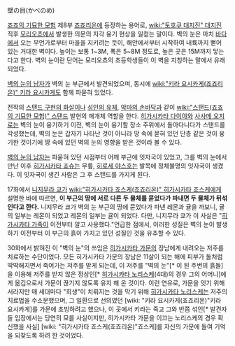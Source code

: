 壁の目(かべのめ)

[[죠죠의 기묘한 모험]] 제8부 [[죠죠리온]]에 등장하는 용어로, [[wiki:"토호쿠 대지진" 대지진]] 직후 [[모리오쵸]]에서 발생한 의문의 지각 융기 현상을 일컫는 말이다. 벽의 눈은 마치 [[바다]]에서 오는 무언가로부터 마을을 지키려는 듯이, 해안에서부터 시작하여 내륙까지 뻗어 있는 거대한 벽이다. 높이는 보통 1~3M, 폭은 5~8M 정도로, 높은 곳은 15M까지 닿는다고 한다. 벽의 눈이란 단어는 모리오쵸의 초등학생들이 이 벽을 지칭하는 말에서 유래되었다.

[[벽의 눈의 남자]]가 벽의 눈 부근에서 발견되었으며, 동시에 [[wiki:"키라 요시카게(죠죠리온)" 키라 요시카게]]도 함께 파묻혀 있었다. 

전작의 [[스탠드 구현의 화살]]이나 [[성인의 유체]], [[악마의 손바닥]]과 같이 [[wiki:"스탠드(죠죠의 기묘한 모험)" 스탠드]] 발현의 매개체 역할을 한다. [[히가시카타 다이야]]와 [[사사메 오지로]]는 벽의 눈이 융기하기 이전, 벽의 눈이 융기할 장소 주위에서 돌아다니다가 스탠드를 각성했는데, 벽의 눈은 갑자기 나타난 것이 아니라 땅 속에 묻혀 있던 단층 같은 것이 융기한 것이기에 땅 속에 있던 벽의 눈의 영향을 받은 것이라 볼 수 있다.

[[벽의 눈의 남자]]는 파묻혀 있던 시점부터 어깨 부근에 잇자국이 있었고, 그를 벽의 눈에서 만난 이후 [[히가시카타 죠슈]]는 무릎, [[히로세 야스호]]는 발목에 정체불명의 잇자국이 생겼다. 이 잇자국이 생긴 사람은 그 후 스탠드를 가지게 된다.

17화에서 [[니지무라 쿄]]가 [[wiki:"히가시카타 죠스케(죠죠리온)" 히가시카타 죠스케]]에게 설명한 바에 따르면, '''이 부근의 땅에 서로 다른 두 물체를 묻었다가 파내면 두 물체가 뒤섞인다고 한다.''' 니지무라 쿄가 벽의 눈 부근의 땅에 묻었다가 파낸 레몬과 귤을 까보니, 귤의 일부는 레몬이 되었고 레몬의 일부는 귤이 되었다. 다만, 니지무라 쿄가 이 사실은 "[[히가시카타 가족]]이 이전부터 알고 사용했다."언급한 점에서, 이러한 성질은 벽의 눈이 발생하기 이전부터 이 부근의 흙이 가지고 있던 성질인 것을 유추할 수 있다. 

30화에서 밝혀진 이 "벽의 눈"의 쓰임은 [[히가시카타 가문]]의 장남에게 내려오는 저주를 치료하는 수단이었다. 모든 히가시카타 가문의 장남은 11살이 되는 해에 피부가 돌처럼 딱딱해지면서 죽어가는 저주를 받게 되는데, 이 저주를 "벽의 눈"[* 이 된 주변의 흙들]을 이용해 저주를 받지 않은 정상인[* [[히가시카타 노리스케]](4대)의 경우 그의 어머니]에게 옮김으로서 가문이 끊기지 않도록 유지 해 온 것이다. 이런 연유로, 가문을 잇기 위해서라지만 매 세대마다 "희생"이 치뤄지는 것을 막기 위해 [[히가시카타 노리스케]]는 저주의 치료법을 수소문했으며, 그 일환으로 선의였던 [wiki: "키라 요시카게(죠죠리온)"키라 요시카게]를 가문에 초빙하려고 했으나, 이 곳에서 키라는 죽고 그와 반쯤 섞인[* 발견자들 입장에서는 당연히 모를 사실이지만, 히가시카타 가문을 이끄는 노리스케의 경우 확신했을 사실] [wiki: "히가시카타 죠스케(죠죠리온)"죠스케]를 자신의 가문에 들여 기억을 되찾도록 하려 한 것이었다.
